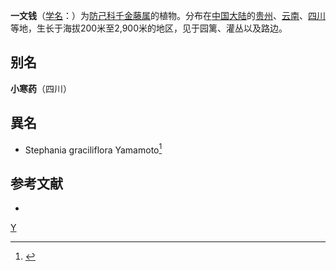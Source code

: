 {{Speciesbox 
| taxon = Stephania delavayi
| image = Stephania-delavayi Menispermaceae flowers.jpg
| image_caption = 一文錢的花
| authority = Diels
}}
'''一文钱'''（[[学名|学名]]：{{lang|la|''Stephania delavayi''}}）为[[防己科|防己科]][[千金藤属|千金藤属]]的植物。分布在[[中国大陆|中国大陆]]的[[贵州|贵州]]、[[云南|云南]]、[[四川|四川]]等地，生长于海拔200米至2,900米的地区，见于园篱、灌丛以及路边。

== 别名 ==
'''小寒药'''（四川）

== 異名 ==
* Stephania graciliflora Yamamoto<ref>{{Cite web |url=http://www.theplantlist.org/tpl/record/tro-50098884 |title=Stephania graciliflora Yamam. — The Plant List |access-date=2011-09-04 |archive-date=2018-10-03 |archive-url=https://web.archive.org/web/20181003211007/http://www.theplantlist.org/tpl/record/tro-50098884 }}</ref>

== 参考文献 ==
<div class="references-small">
* {{cite web| url =http://www.bioinfo.cn/db05/KmzwSpecies.php?action=view&id=13087| title =一文钱| work =《中国高等植物数据库全库》| publisher =中国科学院微生物研究所| author =昆明植物研究所| accessdate =2009-02-19| archive-date =2018-10-05| archive-url =https://web.archive.org/web/20181005091854/http://www.bioinfo.cn/db05/KmzwSpecies.php?action=view&id=13087}}
</div>
{{reflist}}
{{Taxonbar|from=Q10863947}}

[[Category:千金藤属|Y]]